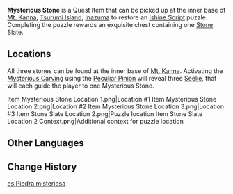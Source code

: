 {{Stub|location images}}
{{Item Infobox
|id           = 101600
|image        = Item Mysterious Stone.png
|type         = Quest Items
|description  = This object seems to carry the [[Ishine Script]] that was once used on [[Tsurumi Island]].<br />Bring this stone back to its rightful place.
|source1      = Found within [[Mt. Kanna]]
}}
'''Mysterious Stone''' is a Quest Item that can be picked up at the inner base of [[Mt. Kanna]], [[Tsurumi Island]], [[Inazuma]] to restore an [[Ishine Script]] puzzle. Completing the puzzle rewards an exquisite chest containing one [[Stone Slate]].

==Locations==
All three stones can be found at the inner base of [[Mt. Kanna]]. Activating the [[Mysterious Carving]] using the [[Peculiar Pinion (Gadget)|Peculiar Pinion]] will reveal three [[Seelie]], that will each guide the player to one Mysterious Stone.
<gallery>
Item Mysterious Stone Location 1.png|Location #1
Item Mysterious Stone Location 2.png|Location #2
Item Mysterious Stone Location 3.png|Location #3
Item Stone Slate Location 2.png|Puzzle location
Item Stone Slate Location 2 Context.png|Additional context for puzzle location
</gallery>

==Other Languages==
{{Other Languages
|en      = Mysterious Stone
|zhs     = 神秘的石块
|zhs_rm  = Shénmì de Shíkuài
|zht     = 神秘的石塊
|zht_rm  = Shénmì de Shíkuài
|zh_tl   = Mysterious Piece of Rock
|ja      = 不思議な石
|ja_rm   = Fushigi-na Ishi
|ja_tl   = Mysterious Stone
|ko      = 신비로운 돌덩이
|ko_rm   = Sinbiroun Doldeong'i
|ko_tl   = Mysterious Small Stone
|es      = Piedra misteriosa
|es_tl   = Mysterious Stone
|fr      = Pierre mystérieuse
|fr_tl   = Mysterious Stone
|ru      = Таинственная каменная табличка
|ru_tl   = Mysterious Stone Tablet
|th      = ก้อนหินลึกลับ
|th_rm   = 
|th_tl   = 
|vi      = Tảng Đá Thần Bí
|vi_tl   = 
|de      = Geheimnisvoller Stein
|de_tl   = Mysterious Stone
|id      = Mysterious Stone
|pt      = Pedra Misteriosa
|pt_tl   = 
|tr      = Gizemli Taş
|tr_tl   = 
|it      = Pietra misteriosa
|it_tl   = Mysterious Stone
}}

==Change History==
{{Change History|2.2}}

[[es:Piedra misteriosa]]